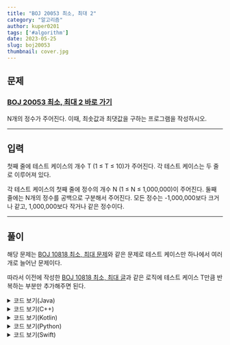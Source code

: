 ---
title: "BOJ 20053 최소, 최대 2"
category: "알고리즘"
author: kuper0201
tags: ['#algorithm']
date: 2023-05-25
slug: boj20053
thumbnail: cover.jpg
---

## 문제

### <a href="https://boj.kr/20053" target="_blank">BOJ 20053 최소, 최대 2 바로 가기</a>

N개의 정수가 주어진다. 이때, 최솟값과 최댓값을 구하는 프로그램을 작성하시오.

---

## 입력

첫째 줄에 테스트 케이스의 개수 T (1 ≤ T ≤ 10)가 주어진다. 각 테스트 케이스는 두 줄로 이루어져 있다.

각 테스트 케이스의 첫째 줄에 정수의 개수 N (1 ≤ N ≤ 1,000,000)이 주어진다. 둘째 줄에는 N개의 정수를 공백으로 구분해서 주어진다. 모든 정수는 -1,000,000보다 크거나 같고, 1,000,000보다 작거나 같은 정수이다.

---

## 풀이

해당 문제는 <a href="https://boj.kr/10818" target="_blank">BOJ 10818 최소, 최대 문제</a>와 같은 문제로 테스트 케이스만 하나에서 여러개로 늘어난 문제이다.

따라서 이전에 작성한 <a href="https://jeong-jun.su/boj10818" target="_blank">BOJ 10818 최소, 최대 글</a>과 같은 로직에 테스트 케이스 T만큼 반복하는 부분만 추가해주면 된다.

<details markdown="1">
<summary>코드 보기(Java)</summary>

```javascript
import java.io.*;

class Main {
    public static void main(String[] args) throws IOException {
        BufferedReader br = new BufferedReader(new InputStreamReader(System.in));
        StringBuilder sb = new StringBuilder();

        int T = Integer.parseInt(br.readLine()); // 테스트 케이스 개수 입력
        for(int i = 0; i < T; i++) {
            int min = 1000000, max = -1000000; // 최솟값과 최댓값 초기화
            int N = Integer.parseInt(br.readLine()); // 정수의 개수 입력
            String[] s = br.readLine().split(" "); // N개의 정수 입력
            for (int k = 0; k < N; k++) {
                int num = Integer.parseInt(s[k]);
                min = (num < min) ? num : min; // 최솟값 판별
                max = (num < max) ? max : num; // 최댓값 판별
            }
            
            sb.append(min +" " +max +"\n");
        }

        System.out.println(sb);
    }
}
```
</details>

<details markdown="1">
<summary>코드 보기(C++)</summary>

```cpp
#include <iostream>
#include <string>

#define fastio ios_base::sync_with_stdio(false); cin.tie(nullptr); cout.tie(nullptr)
#define endl '\n'

using namespace std;

int main() {
    fastio;

    int T, N, num;
    cin >> T; // 테스트 케이스 개수 입력
    for(int i = 0; i < T; i++) {
        int min = 1000000, max = -1000000; // 최솟값과 최댓값 초기화
        cin >> N; // 정수의 개수 입력
        for (int k = 0; k < N; k++) {
            cin >> num; // 정수 입력
            min = (num < min) ? num : min; // 최솟값 판별
            max = (num < max) ? max : num; // 최댓값 판별
        }
        
        cout << min << " " << max << endl;
    }
    
    return 0;
}
```
</details>

<details markdown="1">
<summary>코드 보기(Kotlin)</summary>

```javascript
fun main(args: Array<String>) = with(System.`in`.bufferedReader()) {
    var T = readLine().toInt() // 테스트 케이스 개수 입력
    
    for (i in 0 until T) {
        // 최솟값과 최댓값 초기화
        var min = 1000000
        var max = -1000000

        var N = readLine().toInt() // 정수의 개수 입력
        var s = readLine().split(" ")
        for(j in 0 until N) {
            var num = s[j].toInt() // 정수 입력
            if(num < min) { // 최솟값 판별
                min = num
            }
        
            if(num > max) { // 최댓값 판별
                max = num
            } 
        }
        
        println(min.toString() +" " +max.toString())
    }
}
```
</details>

<details markdown="1">
<summary>코드 보기(Python)</summary>

```python
from sys import stdin

def main():
    T = int(stdin.readline()) # 테스트 케이스 개수 입력
    for i in range(0, T):
        # 최솟값과 최댓값 초기화
        min = 1000000
        max = -1000000

        # 정수의 개수 입력
        N = int(stdin.readline())
        s = stdin.readline().split(' ')
        for j in range(0, N):
            num = int(s[j])
            if num < min:
                min = num

            if num > max:
                max = num

        print(str(min) + " " + str(max))

if __name__ == "__main__":
    main()
```
</details>

<details markdown="1">
<summary>코드 보기(Swift)</summary>

Swift의 경우에는 빠른 입출력을 따로 지원하는 함수가 없으므로 표준 입력을 사용해야 한다. 하지만 표준 입력은 버퍼링으로 인해 시간 초과가 발생한다.

따라서 표준 입력 스트림을 파일 핸들을 이용하여 접근하는 방식으로 구현해야 한다.

빠른 입력을 구현한 클래스인 FileIO 클래스는 rarebook92님의 블로그 중 <a href="https://velog.io/@rarebook92/백준은-Swift에게-관대해라" target="_blank">백준은 Swift 시간초과에 관대해줘라</a>라는 글에서 발췌하여 일부 수정하여 사용하였다.

```cpp
import Foundation

final class FileIO {
    private let buffer: Data
    private var index: Int = 0
    
    init(fileHandle: FileHandle = FileHandle.standardInput) {
        self.buffer = try! fileHandle.readToEnd()! // 인덱스 범위 넘어가는 것 방지
    }
    
    @inline(__always) private func read() -> UInt8 {
        defer {
            index += 1
        }
        guard index < buffer.count else { return 0 }
        
        return buffer[index]
    }
    
    @inline(__always) func readInt() -> Int {
        var sum = 0
        var now = read()
        var isPositive = true
        
        while now == 10 || now == 32 { now = read() } // 공백과 줄바꿈 무시
        if now == 45 { isPositive.toggle(); now = read() } // 음수 처리
        while now >= 48, now <= 57 {
            sum = sum * 10 + Int(now-48)
            now = read()
        }
        
        return sum * (isPositive ? 1:-1)
    }
}

func main() {
    var sb = ""
    var fio = FileIO()
    
    var T = fio.readInt() // 테스트 케이스 개수 입력
    for i in 0..<T {
        // 최솟값과 최댓값 초기화
        var min = 1000000
        var max = -1000000
        
        var N = fio.readInt() // 정수의 개수 입력
        for j in 0..<N {
            var num = fio.readInt() // 정수 입력
            if(num < min) { // 최솟값 판별
                min = num
            }
            
            if(num > max) { // 최댓값 판별
                max = num
            }
        }
        
        sb.write(String(min))
        sb.write(" ")
        sb.write(String(max))
        sb.write("\n")
    }
    
    print(sb)
}

main()
```
</details>
